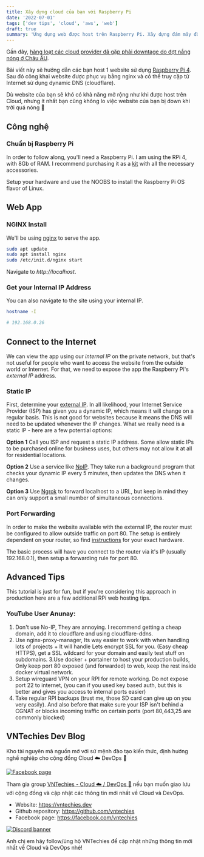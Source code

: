 ```yaml
---
title: Xây dựng cloud của bạn với Raspberry Pi
date: '2022-07-01'
tags: ['dev tips', 'cloud', 'aws', 'web']
draft: true
summary: 'Ứng dụng web được host trên Raspberry Pi. Xây dựng đám mây đầu tiên cho bản thân.'
---
```


<TOCInline toc={props.toc} asDisclosure />

Gần đây, [hàng loạt các cloud provider đã gặp phải downtage do đợt nắng nóng ở Châu ÂU](https://www.pcgamer.com/google-oracle-datacenters-melt-down-in-extreme-european-heatwave/).

Bài viết này sẽ hướng dẫn các bạn host 1 website sử dụng [Raspberry Pi 4](https://www.raspberrypi.org/). Sau đó công khai website được phục vụ bằng nginx và có thể truy cập từ Internet sử dụng dynamic DNS (cloudflare).

Dù website của bạn sẽ khó có khả năng mở rộng như khi được host trên Cloud, nhưng ít nhất bạn cũng không lo việc website của bạn bị down khi trời quá nóng 🐧

## Công nghệ

### Chuẩn bị Raspberry Pi

In order to follow along, you'll need a Raspberry Pi. I am using the RPi 4, with 8Gb of RAM. I recommend purchasing it as a [kit](https://www.canakit.com/raspberry-pi-4-starter-kit.html) with all the necessary accessories.

Setup your hardware and use the NOOBS to install the Raspberry Pi OS flavor of Linux.

## Web App

### NGINX Install

We'll be using [nginx](https://www.raspberrypi.org/documentation/remote-access/web-server/nginx.md) to serve the app.

```bash
sudo apt update
sudo apt install nginx
sudo /etc/init.d/nginx start
```

Navigate to _http://localhost_.

### Get your Internal IP Address

You can also navigate to the site using your internal IP.

```bash
hostname -I

# 192.168.0.26
```

## Connect to the Internet

We can view the app using our _internal IP_ on the private network, but that's not useful for people who want to access the website from the outside world or Internet. For that, we need to expose the app the Raspberry Pi's _external IP_ address.

### Static IP

First, determine your [external IP](https://whatismyipaddress.com/). In all likelihood, your Internet Service Provider (ISP) has given you a dynamic IP, which means it will change on a regular basis. This is not good for websites because it means the DNS will need to be updated whenever the IP changes. What we really need is a static IP - here are a few potential options:

**Option 1** Call you ISP and request a static IP address. Some allow static IPs to be purchased online for business uses, but others may not allow it at all for residential locations.

**Option 2** Use a service like [NoIP](https://noip.com). They take run a background program that checks your dynamic IP every 5 minutes, then updates the DNS when it changes.

**Option 3** Use [Ngrok](https://ngrok.com/) to forward localhost to a URL, but keep in mind they can only support a small number of simultaneous connections.

### Port Forwarding

In order to make the website available with the external IP, the router must be configured to allow outside traffic on port 80. The setup is entirely dependent on your router, so find [instructions](https://portforward.com/router.htm) for your exact hardware.

The basic process will have you connect to the router via it's IP (usually 192.168.0.1), then setup a forwarding rule for port 80.

## Advanced Tips

This tutorial is just for fun, but if you're considering this approach in production here are a few additional RPi web hosting tips.

### YouTube User Anunay:

1. Don't use No-IP, They are annoying. I recommend getting a cheap domain, add it to cloudflare and using cloudflare-ddns.
2. Use nginx-proxy-manager, Its way easier to work with when handling lots of projects + It will handle Lets encrypt SSL for you. (Easy cheap HTTPS), get a SSL wildcard for your domain and easily test stuff on subdomains.
   3.Use docker + portainer to host your production builds, Only keep port 80 exposed (and forwarded) to web, keep the rest inside docker virtual network.
3. Setup wireguard VPN on your RPI for remote working. Do not expose port 22 to internet, (you can if you used key based auth, but this is better and gives you access to internal ports easier)
4. Take regular RPI backups (trust me, those SD card can give up on you very easily).
   And also before that make sure your ISP isn't behind a CGNAT or blocks incoming traffic on certain ports (port 80,443,25 are commonly blocked)

## VNTechies Dev Blog

Kho tài nguyên mã nguồn mở với sứ mệnh đào tạo kiến thức, định hướng nghề nghiệp cho cộng đồng Cloud ☁️ DevOps 🚀

[![Facebook page](https://i.imgur.com/YxfhUTS.png)](https://www.facebook.com/vntechies)

Tham gia group [VNTechies - Cloud ☁️ / DevOps 🚀](https://www.facebook.com/groups/acevntechies) nếu bạn muốn giao lưu với cộng đồng và cập nhật các thông tin mới nhất về Cloud và DevOps.

- Website: https://vntechies.dev
- Github repository: https://github.com/vntechies
- Facebook page: https://facebook.com/vntechies

[![Discord banner](https://images.viblo.asia/c8c4a473-c08d-45a3-be57-821781c1c256.png)](https://discord.com/invite/k2uDgd7NZ4)

Anh chị em hãy follow/ủng hộ VNTechies để cập nhật những thông tin mới nhất về Cloud và DevOps nhé!
